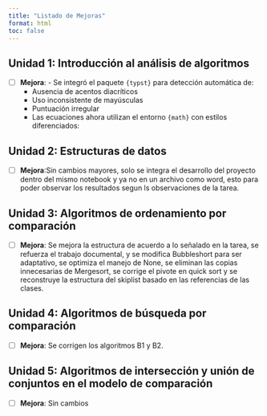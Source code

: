 ```yaml
---
title: "Listado de Mejoras"
format: html
toc: false
---
```


## Unidad 1: Introducción al análisis de algoritmos
- [ ] **Mejora**: - Se integró el paquete `{typst}` para detección automática de:
  - Ausencia de acentos diacríticos
  - Uso inconsistente de mayúsculas
  - Puntuación irregular
  - Las ecuaciones ahora utilizan el entorno `{math}` con estilos diferenciados:

## Unidad 2: Estructuras de datos
- [ ] **Mejora**:Sin cambios mayores, solo se integra el desarrollo del proyecto dentro del mismo
notebook y ya no en un archivo como word, esto para poder observar los resultados segun ls observaciones
de la tarea.    

## Unidad 3: Algoritmos de ordenamiento por comparación
- [ ] **Mejora**: Se mejora la estructura de acuerdo a lo señalado en la tarea, se refuerza el trabajo documental,
y se modifica Bubbleshort para ser adaptativo, se optimiza el manejo de None, se eliminan las copias innecesarias
de Mergesort, se corrige el pivote en quick sort y se reconstruye la estructura del skiplist basado en 
las referencias de las clases.

## Unidad 4: Algoritmos de búsqueda por comparación
- [ ] **Mejora**: Se corrigen los algoritmos B1 y B2.


## Unidad 5: Algoritmos de intersección y unión de conjuntos en el modelo de comparación
- [ ] **Mejora**: Sin cambios

<style>
/* Estilos personalizados */
ul { list-style-type: square; }
[ ] { color: #e6550d; } /* Tareas pendientes */
</style>